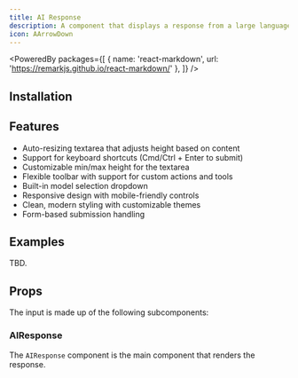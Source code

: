 ```yaml
---
title: AI Response
description: A component that displays a response from a large language model.
icon: AArrowDown
---
```


<PoweredBy packages={[
  { name: 'react-markdown', url: 'https://remarkjs.github.io/react-markdown/' },
]} />

<Preview path="ai-response" />

## Installation

<Installer packageName="ai" />

## Features

- Auto-resizing textarea that adjusts height based on content
- Support for keyboard shortcuts (Cmd/Ctrl + Enter to submit)
- Customizable min/max height for the textarea
- Flexible toolbar with support for custom actions and tools
- Built-in model selection dropdown
- Responsive design with mobile-friendly controls
- Clean, modern styling with customizable themes
- Form-based submission handling

## Examples

TBD.

## Props

The input is made up of the following subcomponents:

### AIResponse

The `AIResponse` component is the main component that renders the response.

<AutoTypeTable path="node_modules/@repo/ai/response.tsx" name="AIResponseProps" />
